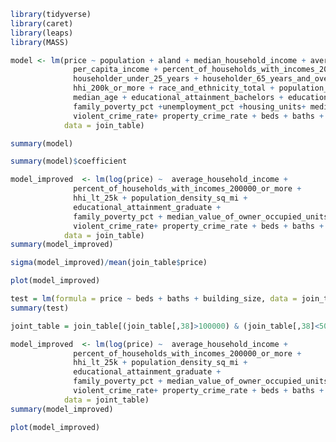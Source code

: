 ```r
library(tidyverse)
library(caret)
library(leaps)
library(MASS)
```

```r
model <- lm(price ~ population + aland + median_household_income + average_household_income + 
              per_capita_income + percent_of_households_with_incomes_200000_or_more +  
              householder_under_25_years + householder_65_years_and_over + hhi_lt_25k + 
              hhi_200k_or_more + race_and_ethnicity_total + population_density_sq_mi + 
              median_age + educational_attainment_bachelors + educational_attainment_graduate + 
              family_poverty_pct +unemployment_pct +housing_units+ median_value_of_owner_occupied_units + 
              violent_crime_rate+ property_crime_rate + beds + baths + garage + lot_size + building_size, 
            data = join_table)
```

```r
summary(model)
```
```r
summary(model)$coefficient
```
```r
model_improved  <- lm(log(price) ~  average_household_income + 
              percent_of_households_with_incomes_200000_or_more +
              hhi_lt_25k + population_density_sq_mi + 
              educational_attainment_graduate + 
              family_poverty_pct + median_value_of_owner_occupied_units + 
              violent_crime_rate+ property_crime_rate + beds + baths + garage + building_size, 
            data = join_table)
summary(model_improved)
```
```r
sigma(model_improved)/mean(join_table$price)
```
```r
plot(model_improved)
```

```r
test = lm(formula = price ~ beds + baths + building_size, data = join_table)
summary(test)
```

```r
joint_table = join_table[(join_table[,38]>100000) & (join_table[,38]<50000000),]
```

```r
model_improved  <- lm(log(price) ~  average_household_income + 
              percent_of_households_with_incomes_200000_or_more +
              hhi_lt_25k + population_density_sq_mi + 
              educational_attainment_graduate + 
              family_poverty_pct + median_value_of_owner_occupied_units + 
              violent_crime_rate+ property_crime_rate + beds + baths + garage + building_size, 
            data = joint_table)
summary(model_improved)
```

```r
plot(model_improved)
```






















